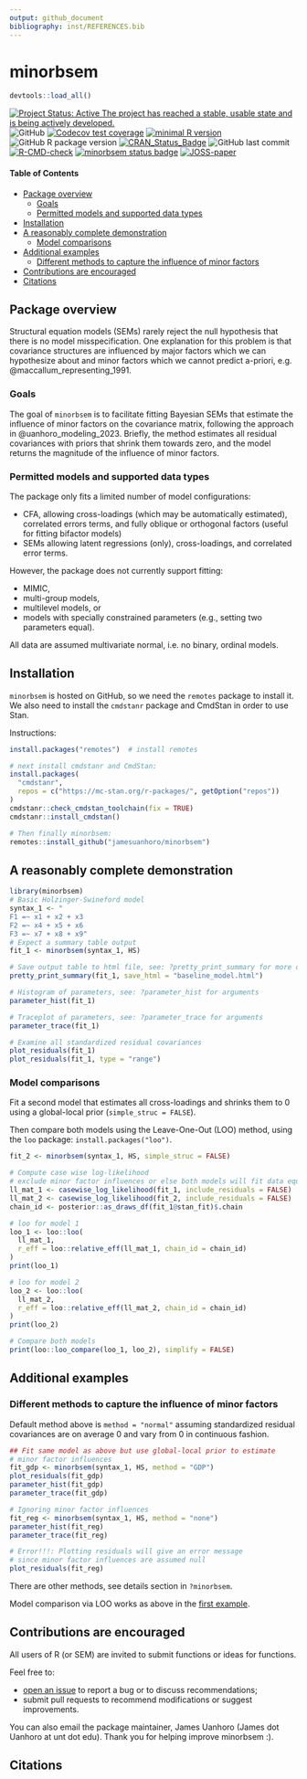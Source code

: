 ```yaml
---
output: github_document
bibliography: inst/REFERENCES.bib
---
```


# minorbsem

```r
devtools::load_all()
```

<!-- badges: start -->

[![Project Status: Active  The project has reached a stable, usable state and is being actively developed.](https://www.repostatus.org/badges/latest/active.svg)](https://www.repostatus.org/#active)
![GitHub](https://img.shields.io/github/license/jamesuanhoro/minorbsem)
[![Codecov test coverage](https://codecov.io/gh/jamesuanhoro/minorbsem/branch/master/graph/badge.svg)](https://app.codecov.io/gh/jamesuanhoro/minorbsem?branch=master)
[![minimal R version](https://img.shields.io/badge/R%3E%3D-`r minimum_r_version()`-6666ff.svg)](https://cran.r-project.org/)
![GitHub R package version](https://img.shields.io/github/r-package/v/jamesuanhoro/minorbsem)
[![CRAN_Status_Badge](https://www.r-pkg.org/badges/version/minorbsem)](https://cran.r-project.org/package=minorbsem)
![GitHub last commit](https://img.shields.io/github/last-commit/jamesuanhoro/minorbsem)
[![R-CMD-check](https://github.com/jamesuanhoro/minorbsem/actions/workflows/R-CMD-check.yaml/badge.svg)](https://github.com/jamesuanhoro/minorbsem/actions/workflows/R-CMD-check.yaml)
[![minorbsem status badge](https://jamesuanhoro.r-universe.dev/badges/minorbsem)](https://jamesuanhoro.r-universe.dev)
[![JOSS-paper](https://joss.theoj.org/papers/c0cd5b1a2d66bbf21fb00d237f646180/status.svg)](https://joss.theoj.org/papers/c0cd5b1a2d66bbf21fb00d237f646180)
<!-- badges: end -->

#### Table of Contents

- [Package overview](#package-overview)
  - [Goals](#goals)
  - [Permitted models and supported data types](#permitted-models-and-supported-data-types)
- [Installation](#installation)
- [A reasonably complete demonstration](#a-reasonably-complete-demonstration)
  - [Model comparisons](#model-comparisons)
- [Additional examples](#additional-examples)
  - [Different methods to capture the influence of minor factors](#different-methods-to-capture-the-influence-of-minor-factors)
- [Contributions are encouraged](#contributions-are-encouraged)
- [Citations](#citations)

## Package overview

Structural equation models (SEMs) rarely reject the null hypothesis that there is 
no model misspecification. One explanation for this problem is that covariance 
structures are influenced by major factors which
we can hypothesize about and minor factors which we cannot predict a-priori,
e.g. @maccallum_representing_1991.

### Goals

The goal of `minorbsem` is to facilitate fitting Bayesian SEMs that estimate the
influence of minor factors on the covariance matrix, following the approach in
@uanhoro_modeling_2023. Briefly, the method estimates all residual covariances with 
priors that shrink them towards zero, and the model returns the magnitude of the
influence of minor factors.

### Permitted models and supported data types

The package only fits a limited number of model configurations:

- CFA, allowing cross-loadings (which may be automatically estimated),
correlated errors terms, and fully oblique or orthogonal factors
(useful for fitting bifactor models)
- SEMs allowing latent regressions (only), cross-loadings, and correlated error
terms.

However, the package does not currently support fitting:

- MIMIC, 
- multi-group models, 
- multilevel models, or 
- models with specially constrained parameters (e.g., setting two parameters equal).

All data are assumed multivariate normal, i.e. no binary, ordinal models.

## Installation

`minorbsem` is hosted on GitHub, so we need the `remotes` package to
install it. We also need to install the `cmdstanr` package and CmdStan
in order to use Stan.

Instructions:

``` r
install.packages("remotes")  # install remotes

# next install cmdstanr and CmdStan:
install.packages(
  "cmdstanr",
  repos = c("https://mc-stan.org/r-packages/", getOption("repos"))
)
cmdstanr::check_cmdstan_toolchain(fix = TRUE)
cmdstanr::install_cmdstan()

# Then finally minorbsem:
remotes::install_github("jamesuanhoro/minorbsem")
```

## A reasonably complete demonstration

``` r
library(minorbsem)
# Basic Holzinger-Swineford model
syntax_1 <- "
F1 =~ x1 + x2 + x3
F2 =~ x4 + x5 + x6
F3 =~ x7 + x8 + x9"
# Expect a summary table output
fit_1 <- minorbsem(syntax_1, HS)

# Save output table to html file, see: ?pretty_print_summary for more options
pretty_print_summary(fit_1, save_html = "baseline_model.html")

# Histogram of parameters, see: ?parameter_hist for arguments
parameter_hist(fit_1)

# Traceplot of parameters, see: ?parameter_trace for arguments
parameter_trace(fit_1)

# Examine all standardized residual covariances
plot_residuals(fit_1)
plot_residuals(fit_1, type = "range")
```

### Model comparisons

Fit a second model that estimates all cross-loadings and shrinks them to
0 using a global-local prior (`simple_struc = FALSE`).

Then compare both models using the Leave-One-Out (LOO) method, using the `loo` package: `install.packages("loo")`.

``` r
fit_2 <- minorbsem(syntax_1, HS, simple_struc = FALSE)

# Compute case wise log-likelihood
# exclude minor factor influences or else both models will fit data equally
ll_mat_1 <- casewise_log_likelihood(fit_1, include_residuals = FALSE)
ll_mat_2 <- casewise_log_likelihood(fit_2, include_residuals = FALSE)
chain_id <- posterior::as_draws_df(fit_1@stan_fit)$.chain

# loo for model 1
loo_1 <- loo::loo(
  ll_mat_1,
  r_eff = loo::relative_eff(ll_mat_1, chain_id = chain_id)
)
print(loo_1)

# loo for model 2
loo_2 <- loo::loo(
  ll_mat_2,
  r_eff = loo::relative_eff(ll_mat_2, chain_id = chain_id)
)
print(loo_2)

# Compare both models
print(loo::loo_compare(loo_1, loo_2), simplify = FALSE)
```

## Additional examples

### Different methods to capture the influence of minor factors

Default method above is `method = "normal"` assuming standardized residual
covariances are on average 0 and vary from 0 in continuous fashion.

``` r
## Fit same model as above but use global-local prior to estimate
# minor factor influences
fit_gdp <- minorbsem(syntax_1, HS, method = "GDP")
plot_residuals(fit_gdp)
parameter_hist(fit_gdp)
parameter_trace(fit_gdp)

# Ignoring minor factor influences
fit_reg <- minorbsem(syntax_1, HS, method = "none")
parameter_hist(fit_reg)
parameter_trace(fit_reg)

# Error!!!: Plotting residuals will give an error message
# since minor factor influences are assumed null
plot_residuals(fit_reg)
```

There are other methods, see details section in `?minorbsem`.

Model comparison via LOO works as above in the [first example](#model-comparisons).

## Contributions are encouraged

All users of R (or SEM) are invited to submit functions or ideas for functions.

Feel free to:

- [open an issue](https://github.com/jamesuanhoro/minorbsem/issues/) to report a
bug or to discuss recommendations;
- submit pull requests to recommend modifications or suggest improvements.

You can also email the package maintainer, James Uanhoro (James dot Uanhoro at unt dot edu).
Thank you for helping improve minorbsem :).

## Citations
